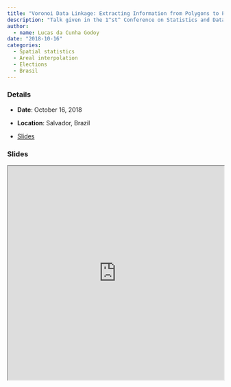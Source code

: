 ```yaml
---
title: "Voronoi Data Linkage: Extracting Information from Polygons to Points"
description: "Talk given in the 1^st^ Conference on Statistics and Data Science"
author: 
  - name: Lucas da Cunha Godoy
date: "2018-10-16"
categories:
  - Spatial statistics
  - Areal interpolation
  - Elections
  - Brasil
---
```


### Details

* **Date**: October 16, 2018

* **Location**: Salvador, Brazil

* [Slides](https://lcgodoy.me/csds/)

### Slides

```{=html}
<iframe width="100%" height="500" src="https://lcgodoy.me/csds" title="Slides"></iframe>
```
